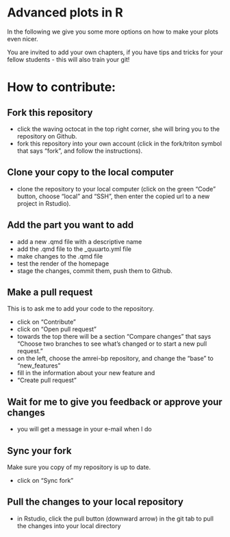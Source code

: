 
# Advanced plots in R

In the following we give you some more options on how to make your plots even nicer. 

You are invited to add your own chapters, if you have tips and tricks for your fellow students - this will also train your git!

# How to contribute: 

## Fork this repository

- click the waving octocat in the top right corner, she will bring you to the repository on Github.
- fork this repository into your own account (click in the fork/triton symbol that says "fork", and follow the instructions). 

## Clone your copy to the local computer

- clone the repository to your local computer (click on the green "Code" button, choose "local" and "SSH", then enter the copied url to a new project in Rstudio). 

## Add the part you want to add

- add a new .qmd file with a descriptive name
- add the .qmd file to the _quuarto.yml file
- make changes to the .qmd file
- test the render of the homepage
- stage the changes, commit them, push them to Github.

## Make a pull request

This is to ask me to add your code to the repository. 

- click on "Contribute"
- click on "Open pull request"
- towards the top there will be a section "Compare changes" that says "Choose two branches to see what’s changed or to start a new pull request."
- on the left, choose the amrei-bp repository, and change the "base" to "new_features"
- fill in the information about your new feature and
- "Create pull request"

## Wait for me to give you feedback or approve your changes

- you will get a message in your e-mail when I do

## Sync your fork

Make sure you copy of my repository is up to date. 

- click on "Sync fork"

## Pull the changes to your local repository

- in Rstudio, click the pull button (downward arrow) in the git tab to pull the changes into your local directory